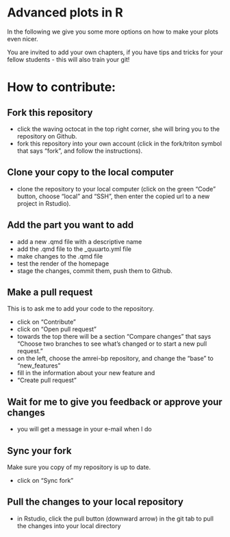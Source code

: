 
# Advanced plots in R

In the following we give you some more options on how to make your plots even nicer. 

You are invited to add your own chapters, if you have tips and tricks for your fellow students - this will also train your git!

# How to contribute: 

## Fork this repository

- click the waving octocat in the top right corner, she will bring you to the repository on Github.
- fork this repository into your own account (click in the fork/triton symbol that says "fork", and follow the instructions). 

## Clone your copy to the local computer

- clone the repository to your local computer (click on the green "Code" button, choose "local" and "SSH", then enter the copied url to a new project in Rstudio). 

## Add the part you want to add

- add a new .qmd file with a descriptive name
- add the .qmd file to the _quuarto.yml file
- make changes to the .qmd file
- test the render of the homepage
- stage the changes, commit them, push them to Github.

## Make a pull request

This is to ask me to add your code to the repository. 

- click on "Contribute"
- click on "Open pull request"
- towards the top there will be a section "Compare changes" that says "Choose two branches to see what’s changed or to start a new pull request."
- on the left, choose the amrei-bp repository, and change the "base" to "new_features"
- fill in the information about your new feature and
- "Create pull request"

## Wait for me to give you feedback or approve your changes

- you will get a message in your e-mail when I do

## Sync your fork

Make sure you copy of my repository is up to date. 

- click on "Sync fork"

## Pull the changes to your local repository

- in Rstudio, click the pull button (downward arrow) in the git tab to pull the changes into your local directory